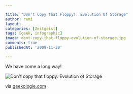 ```yaml
---

title: "Don't Copy That Floppy!: Evolution Of Storage"
author: rami
layout: 
categories: [Zeitgeist]
tags: [geek, infographic]
image: dont-copy-that-floppy-evolution-of-storage.jpg
comments: true
publishedAt: '2009-11-30'

---
```


We have come a long way!

![Don't copy that floppy: Evolution of Storage](/assets/images/content/zeitgeist/dont-copy-that-floppy-evolution-of-storage.jpg)

via [geekologie.com](http://www.geekologie.com/2009/11/dont_copy_that_floppy_evolutio.php)

